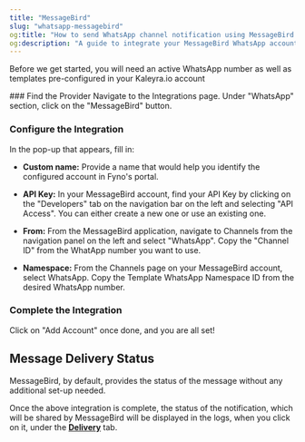 ```yaml
---
title: "MessageBird"
slug: "whatsapp-messagebird"
og:title: "How to send WhatsApp channel notification using MessageBird & Fyno | Help Document"
og:description: "A guide to integrate your MessageBird WhatsApp account into Fyno."
---
```


Before we get started, you will need an active WhatsApp number as well as templates pre-configured in your Kaleyra.io account

<Steps>
### Find the Provider
Navigate to the Integrations page. Under "WhatsApp" section, click on the "MessageBird" button.

### Configure the Integration

In the pop-up that appears, fill in:

-   **Custom name:** Provide a name that would help you identify the configured account in Fyno's portal.

-   **API Key:** In your MessageBird account, find your API Key by clicking on the "Developers" tab on the navigation bar on the left and selecting "API Access". You can either create a new one or use an existing one.

-   **From:** From the MessageBird application, navigate to Channels from the navigation panel on the left and select "WhatsApp". Copy the "Channel ID" from the WhatApp number you want to use.

-   **Namespace:** From the Channels page on your MessageBird account, select WhatsApp. Copy the Template WhatsApp Namespace ID from the desired WhatsApp number.

### Complete the Integration

Click on "Add Account" once done, and you are all set!

</Steps>

## Message Delivery Status

MessageBird, by default, provides the status of the message without any additional set-up needed.

Once the above integration is complete, the status of the notification, which will be shared by MessageBird will be displayed in the logs, when you click on it, under the **[Delivery](./log-details-delivery)** tab.
